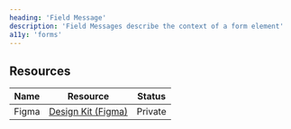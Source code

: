 ```yaml
---
heading: 'Field Message'
description: 'Field Messages describe the context of a form element'
a11y: 'forms'
---
```



<DeprecationAdmonition description="Field" />

## Resources

| Name     | Resource | Status                                               |
| -------- | -------- | ---------------------------------------------------- |
| Figma    | [Design Kit (Figma)](https://www.figma.com/design/ducwqOCxoxcWc3ReV3FYd8/Digital-University-Component-Library?m=auto&node-id=0-1)      |                         Private                      |